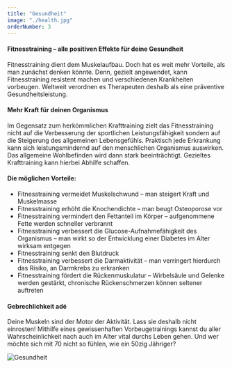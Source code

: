 ```yaml
---
title: "Gesundheit"
image: "./health.jpg"
orderNumber: 3
---
```


#### Fitnesstraining – alle positiven Effekte für deine Gesundheit

Fitnesstraining dient dem Muskelaufbau. Doch hat es weit mehr Vorteile, als man zunächst
denken könnte. Denn, gezielt angewendet, kann Fitnesstraining resistent machen und
verschiedenen Krankheiten vorbeugen. Weltweit verordnen es Therapeuten deshalb als eine
präventive Gesundheitsleistung.

#### Mehr Kraft für deinen Organismus

Im Gegensatz zum herkömmlichen Krafttraining zielt das Fitnesstraining nicht auf die
Verbesserung der sportlichen Leistungsfähigkeit sondern auf die Steigerung des allgemeinen
Lebensgefühls. Praktisch jede Erkrankung kann sich leistungsmindernd auf den menschlichen
Organismus auswirken. Das allgemeine Wohlbefinden wird dann stark beeinträchtigt. Gezieltes
Krafttraining kann hierbei Abhilfe schaffen.

#### Die möglichen Vorteile:

- Fitnesstraining vermeidet Muskelschwund – man steigert Kraft und Muskelmasse
- Fitnesstraining erhöht die Knochendichte – man beugt Osteoporose vor
- Fitnesstraining vermindert den Fettanteil im Körper – aufgenommene Fette werden schneller verbrannt
- Fitnesstraining verbessert die Glucose-Aufnahmefähigkeit des Organismus – man wirkt so der Entwicklung einer Diabetes im Alter wirksam entgegen
- Fitnesstraining senkt den Blutdruck
- Fitnesstraining verbessert die Darmaktivität – man verringert hierdurch das Risiko, an Darmkrebs zu erkranken
- Fitnesstraining fördert die Rückenmuskulatur – Wirbelsäule und Gelenke werden gestärkt, chronische Rückenschmerzen können seltener auftreten

#### Gebrechlichkeit adé

Deine Muskeln sind der Motor der Aktivität. Lass sie deshalb nicht einrosten! Mithilfe eines
gewissenhaften Vorbeugetrainings kannst du aller Wahrscheinlichkeit nach auch im Alter vital
durchs Leben gehen. Und wer möchte sich mit 70 nicht so fühlen, wie ein 50zig Jähriger?

<div style={{ marginTop: 32 }} />

![Gesundheit](./health_1.jpg)
